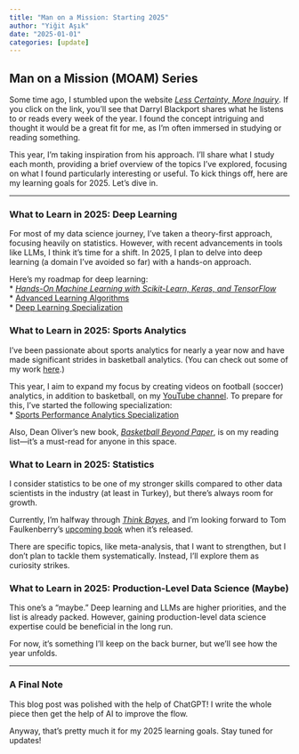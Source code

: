 ```yaml
---
title: "Man on a Mission: Starting 2025"
author: "Yiğit Aşık"
date: "2025-01-01"
categories: [update]
---
```


## Man on a Mission (MOAM) Series

Some time ago, I stumbled upon the website [*Less Certainty, More Inquiry*](https://darrylblackport.com/). If you click on the link, you'll see that Darryl Blackport shares what he listens to or reads every week of the year. I found the concept intriguing and thought it would be a great fit for me, as I’m often immersed in studying or reading something.  

This year, I’m taking inspiration from his approach. I’ll share what I study each month, providing a brief overview of the topics I’ve explored, focusing on what I found particularly interesting or useful. To kick things off, here are my learning goals for 2025. Let’s dive in.  

---

### What to Learn in 2025: Deep Learning  

For most of my data science journey, I’ve taken a theory-first approach, focusing heavily on statistics. However, with recent advancements in tools like LLMs, I think it’s time for a shift. In 2025, I plan to delve into deep learning (a domain I’ve avoided so far) with a hands-on approach.  

Here’s my roadmap for deep learning:  
* [*Hands-On Machine Learning with Scikit-Learn, Keras, and TensorFlow*](https://www.oreilly.com/library/view/hands-on-machine-learning/9781492032632/)  
* [Advanced Learning Algorithms](https://www.coursera.org/learn/advanced-learning-algorithms?specialization=machine-learning-introduction)  
* [Deep Learning Specialization](https://www.coursera.org/specializations/deep-learning)  

### What to Learn in 2025: Sports Analytics  

I’ve been passionate about sports analytics for nearly a year now and have made significant strides in basketball analytics. (You can check out some of my work [here](https://www.linkedin.com/in/yigitasik/).)  

This year, I aim to expand my focus by creating videos on football (soccer) analytics, in addition to basketball, on my [YouTube channel](https://www.youtube.com/@yigasIRL). To prepare for this, I’ve started the following specialization:  
* [Sports Performance Analytics Specialization](https://www.coursera.org/specializations/sports-analytics)  

Also, Dean Oliver’s new book, [*Basketball Beyond Paper*](https://www.amazon.com/Basketball-beyond-Paper-Analytics-Revolution/dp/1496240499), is on my reading list—it’s a must-read for anyone in this space.  

### What to Learn in 2025: Statistics  

I consider statistics to be one of my stronger skills compared to other data scientists in the industry (at least in Turkey), but there’s always room for growth.  

Currently, I’m halfway through [*Think Bayes*](https://allendowney.github.io/ThinkBayes2/), and I’m looking forward to Tom Faulkenberry’s [upcoming book](https://www.routledge.com/Bayesian-Statistics-The-Basics/Faulkenberry/p/book/9781032744001) when it’s released.  

There are specific topics, like meta-analysis, that I want to strengthen, but I don’t plan to tackle them systematically. Instead, I’ll explore them as curiosity strikes.  

### What to Learn in 2025: Production-Level Data Science (Maybe)  

This one’s a “maybe.” Deep learning and LLMs are higher priorities, and the list is already packed. However, gaining production-level data science expertise could be beneficial in the long run.  

For now, it’s something I’ll keep on the back burner, but we’ll see how the year unfolds.  

---

### A Final Note 

This blog post was polished with the help of ChatGPT! I write the whole piece then get the help of AI to improve the flow.

Anyway, that’s pretty much it for my 2025 learning goals. Stay tuned for updates!